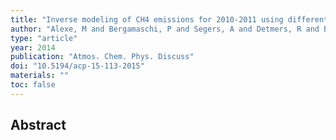 ```yaml
---
title: "Inverse modeling of CH4 emissions for 2010-2011 using different satellite retrieval products from GOSAT and SCIAMACHY"
author: "Alexe, M and Bergamaschi, P and Segers, A and Detmers, R and Butz, A and Hasekamp, O and Guerlet, S and Parker, R and Boesch, H and Frankenberg, C and others"
type: "article"
year: 2014
publication: "Atmos. Chem. Phys. Discuss"
doi: "10.5194/acp-15-113-2015"
materials: ""
toc: false
---
```


## Abstract

